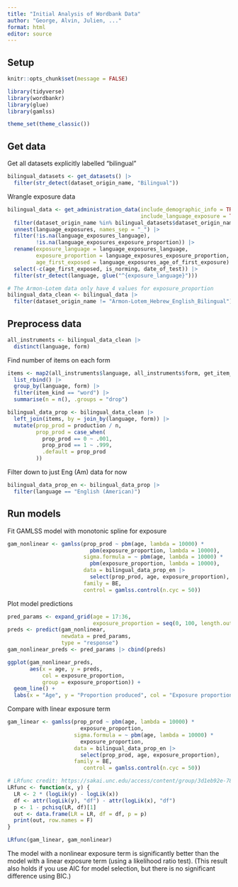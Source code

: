 ```yaml
---
title: "Initial Analysis of Wordbank Data"
author: "George, Alvin, Julien, ..."
format: html
editor: source
---
```


## Setup
```r
knitr::opts_chunk$set(message = FALSE)
```

```r
library(tidyverse)
library(wordbankr)
library(glue)
library(gamlss)

theme_set(theme_classic())
```

## Get data 
Get all datasets explicitly labelled "bilingual"
```r
bilingual_datasets <- get_datasets() |> 
  filter(str_detect(dataset_origin_name, "Bilingual"))
```

Wrangle exposure data
```r
bilingual_data <- get_administration_data(include_demographic_info = TRUE,
                                          include_language_exposure = TRUE) |> 
  filter(dataset_origin_name %in% bilingual_datasets$dataset_origin_name) |>
  unnest(language_exposures, names_sep = "_") |>
  filter(!is.na(language_exposures_language),
         !is.na(language_exposures_exposure_proportion)) |>
  rename(exposure_language = language_exposures_language,
         exposure_proportion = language_exposures_exposure_proportion,
         age_first_exposed = language_exposures_age_of_first_exposure) |>
  select(-c(age_first_exposed, is_norming, date_of_test)) |> 
  filter(str_detect(language, glue("^{exposure_language}")))

# The Armon-Lotem data only have 4 values for exposure_proportion
bilingual_data_clean <- bilingual_data |> 
  filter(dataset_origin_name != "Armon-Lotem_Hebrew_English_Bilingual")
```

## Preprocess data
```r
all_instruments <- bilingual_data_clean |> 
  distinct(language, form)
```

Find number of items on each form
```r
items <- map2(all_instruments$language, all_instruments$form, get_item_data) |> 
  list_rbind() |> 
  group_by(language, form) |> 
  filter(item_kind == "word") |> 
  summarise(n = n(), .groups = "drop")

bilingual_data_prop <- bilingual_data_clean |> 
  left_join(items, by = join_by(language, form)) |> 
  mutate(prop_prod = production / n,
         prop_prod = case_when(
           prop_prod == 0 ~ .001,
           prop_prod == 1 ~ .999,
           .default = prop_prod
         ))
```

Filter down to just Eng (Am) data for now
```r
bilingual_data_prop_en <- bilingual_data_prop |> 
  filter(language == "English (American)")
```

## Run models
Fit GAMLSS model with monotonic spline for exposure
```r
gam_nonlinear <- gamlss(prop_prod ~ pbm(age, lambda = 10000) * 
                          pbm(exposure_proportion, lambda = 10000),
                        sigma.formula = ~ pbm(age, lambda = 10000) * 
                          pbm(exposure_proportion, lambda = 10000),
                        data = bilingual_data_prop_en |> 
                          select(prop_prod, age, exposure_proportion),
                        family = BE,
                        control = gamlss.control(n.cyc = 50))
```

Plot model predictions 
```r
pred_params <- expand_grid(age = 17:36, 
                           exposure_proportion = seq(0, 100, length.out = 20))
preds <- predict(gam_nonlinear,
                 newdata = pred_params,
                 type = "response")
gam_nonlinear_preds <- pred_params |> cbind(preds)

ggplot(gam_nonlinear_preds,
       aes(x = age, y = preds, 
           col = exposure_proportion, 
           group = exposure_proportion)) +
  geom_line() +
  labs(x = "Age", y = "Proportion produced", col = "Exposure proportion")
```

Compare with linear exposure term
```r
gam_linear <- gamlss(prop_prod ~ pbm(age, lambda = 10000) * 
                       exposure_proportion,
                     sigma.formula = ~ pbm(age, lambda = 10000) * 
                       exposure_proportion,
                     data = bilingual_data_prop_en |> 
                       select(prop_prod, age, exposure_proportion),
                     family = BE,
                        control = gamlss.control(n.cyc = 50))

# LRfunc credit: https://sakai.unc.edu/access/content/group/3d1eb92e-7848-4f55-90c3-7c72a54e7e43/public/docs/lectures/lecture18.htm
LRfunc <- function(x, y) {
  LR <- 2 * (logLik(y) - logLik(x))
  df <- attr(logLik(y), "df") - attr(logLik(x), "df")
  p <- 1 - pchisq(LR, df)[1]
  out <- data.frame(LR = LR, df = df, p = p)
  print(out, row.names = F)
}

LRfunc(gam_linear, gam_nonlinear)
```
The model with a nonlinear exposure term is significantly better than the model with a linear exposure term (using a likelihood ratio test). (This result also holds if you use AIC for model selection, but there is no significant difference using BIC.)
